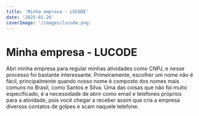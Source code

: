 ```yaml
---
title: 'Minha empresa - LUCODE'
date: '2025-01-26'
coverImage: '/images/lucode.png'
---
```


# Minha empresa - LUCODE

Abri minha empresa para regular minhas atividades como CNPJ, e nesse processo foi bastante interessante.
Primeiramente, escolher um nome não é fácil, principalmente quando nosso nome é composto dos nomes mais comuns no Brasil, como Santos e Silva. 
Uma das coisas que não foi muito especificado, é a necessidade de abrir como email e telefones próprios para a atividade, pois você chegar a receber assim que cria a empresa diversos contatos de golpes e scam naquele telefone.